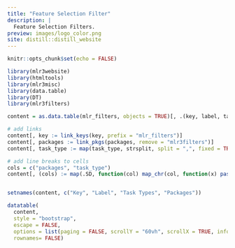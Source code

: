 ```yaml
---
title: "Feature Selection Filter"
description: |
  Feature Selection Filters.
preview: images/logo_color.png
site: distill::distill_website
---
```



```r
knitr::opts_chunk$set(echo = FALSE)

library(mlr3website)
library(htmltools)
library(mlr3misc)
library(data.table)
library(DT)
library(mlr3filters)

content = as.data.table(mlr_filters, objects = TRUE)[, .(key, label, task_type, packages)]

# add links
content[, key := link_keys(key, prefix = "mlr_filters")]
content[, packages := link_pkgs(packages, remove = "mlr3filters")]
content[, task_type := map(task_type, strsplit, split = ",", fixed = TRUE)]

# add line breaks to cells
cols = c("packages", "task_type")
content[, (cols) := map(.SD, function(col) map_chr(col, function(x) paste0(x, collapse = "<br/>"))), .SDcols = cols]


setnames(content, c("Key", "Label", "Task Types", "Packages"))
```

```r
datatable(
  content,
  style = "bootstrap",
  escape = FALSE,
  options = list(paging = FALSE, scrollY = "60vh", scrollX = TRUE, info = FALSE),
  rownames= FALSE)
```
